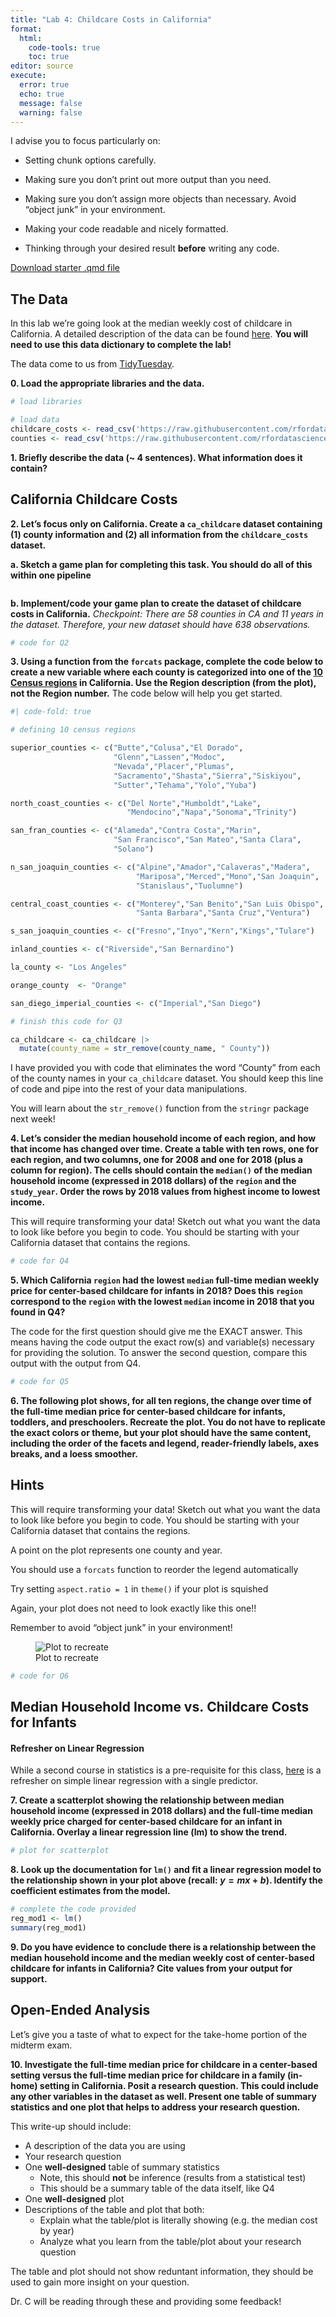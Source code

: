 ```yaml
---
title: "Lab 4: Childcare Costs in California"
format: 
  html:
    code-tools: true
    toc: true
editor: source
execute: 
  error: true
  echo: true
  message: false
  warning: false
---
```


::: {.callout-tip collapse="true"}
I advise you to focus particularly on:

-   Setting chunk options carefully.

-   Making sure you don't print out more output than you need.

-   Making sure you don't assign more objects than necessary. Avoid "object junk" in your environment.

-   Making your code readable and nicely formatted.

-   Thinking through your desired result **before** writing any code.
:::

[Download starter .qmd file](../../student-versions/labs/lab4-childcare.qmd)

## The Data

In this lab we're going look at the median weekly cost of childcare in California. A detailed description of the data can be found [here](https://github.com/rfordatascience/tidytuesday/blob/master/data/2023/2023-05-09/readme.md). **You will need to use this data dictionary to complete the lab!**

The data come to us from [TidyTuesday](https://github.com/rfordatascience/tidytuesday).

**0. Load the appropriate libraries and the data.**

```r
# load libraries
```

```r
# load data
childcare_costs <- read_csv('https://raw.githubusercontent.com/rfordatascience/tidytuesday/master/data/2023/2023-05-09/childcare_costs.csv')
counties <- read_csv('https://raw.githubusercontent.com/rfordatascience/tidytuesday/master/data/2023/2023-05-09/counties.csv')
```

**1. Briefly describe the data (~ 4 sentences). What information does it contain?**




## California Childcare Costs

**2. Let's focus only on California. Create a `ca_childcare` dataset containing (1) county information and (2) all information from the `childcare_costs` dataset.**

**a. Sketch a game plan for completing this task. You should do all of this within one pipeline**

![]()

**b. Implement/code your game plan to create the dataset of childcare costs in California.** *Checkpoint: There are 58 counties in CA and 11 years in the dataset. Therefore, your new dataset should have 638 observations.*

```r
# code for Q2
```

**3. Using a function from the `forcats` package, complete the code below to create a new variable where each county is categorized into one of the [10 Census regions](https://census.ca.gov/regions/) in California. Use the Region description (from the plot), not the Region number.** The code below will help you get started.

```r
#| code-fold: true

# defining 10 census regions

superior_counties <- c("Butte","Colusa","El Dorado",
                       "Glenn","Lassen","Modoc",
                       "Nevada","Placer","Plumas",
                       "Sacramento","Shasta","Sierra","Siskiyou",
                       "Sutter","Tehama","Yolo","Yuba")

north_coast_counties <- c("Del Norte","Humboldt","Lake",
                          "Mendocino","Napa","Sonoma","Trinity")

san_fran_counties <- c("Alameda","Contra Costa","Marin",
                       "San Francisco","San Mateo","Santa Clara",
                       "Solano")

n_san_joaquin_counties <- c("Alpine","Amador","Calaveras","Madera",
                            "Mariposa","Merced","Mono","San Joaquin",
                            "Stanislaus","Tuolumne")

central_coast_counties <- c("Monterey","San Benito","San Luis Obispo",
                            "Santa Barbara","Santa Cruz","Ventura")

s_san_joaquin_counties <- c("Fresno","Inyo","Kern","Kings","Tulare")

inland_counties <- c("Riverside","San Bernardino")

la_county <- "Los Angeles"

orange_county  <- "Orange"

san_diego_imperial_counties <- c("Imperial","San Diego")
```

```r
# finish this code for Q3

ca_childcare <- ca_childcare |> 
  mutate(county_name = str_remove(county_name, " County"))

```

::: callout-tip

I have provided you with code that eliminates the word "County" from each of the county names in your `ca_childcare` dataset. You should keep this line of code and pipe into the rest of your data manipulations.

You will learn about the `str_remove()` function from the `stringr` package next week!

:::


**4. Let's consider the median household income of each region, and how that income has changed over time. Create a table with ten rows, one for each region, and two columns, one for 2008 and one for 2018 (plus a column for region). The cells should contain the `median()` of the median household income (expressed in 2018 dollars) of the `region` and the `study_year`. Order the rows by 2018 values from highest income to lowest income.**

::: callout-tip

This will require transforming your data! Sketch out what you want the data to look like before you begin to code. You should be starting with your California dataset that contains the regions.

:::

```r
# code for Q4
```


**5. Which California `region` had the lowest `median` full-time median weekly price for center-based childcare for infants in 2018? Does this `region` correspond to the `region` with the lowest `median` income in 2018 that you found in Q4?**

::: callout-warning

The code for the first question should give me the EXACT answer. This means having the code output the exact row(s) and variable(s) necessary for providing the solution. To answer the second question, compare this output with the output from Q4.

:::

```r
# code for Q5
```

**6. The following plot shows, for all ten regions, the change over time of the full-time median price for center-based childcare for infants, toddlers, and preschoolers. Recreate the plot. You do not have to replicate the exact colors or theme, but your plot should have the same content, including the order of the facets and legend, reader-friendly labels, axes breaks, and a loess smoother.**

:::callout-tip
# Hints
This will require transforming your data! Sketch out what you want the data to look like before you begin to code. You should be starting with your California dataset that contains the regions.

A point on the plot represents one county and year.

You should use a `forcats` function to reorder the legend automatically

Try setting `aspect.ratio = 1` in `theme()` if your plot is squished

Again, your plot does not need to look exactly like this one!!

Remember to avoid "object junk" in your environment!
:::

![Plot to recreate](https://github.com/zoerehnberg/STAT331-S23/blob/main/lab_assignments/lab4/LA4_recreate_plot.png?raw=true)

```r
# code for Q6
```

## Median Household Income vs. Childcare Costs for Infants

::: callout-tip

#### Refresher on Linear Regression

While a second course in statistics is a pre-requisite for this class, [here](https://moderndive.com/10-inference-for-regression.html) is a refresher on simple linear regression with a single predictor.

:::

**7. Create a scatterplot showing the relationship between median household income (expressed in 2018 dollars) and the full-time median weekly price charged for center-based childcare for an infant in California. Overlay a linear regression line (lm) to show the trend.**

```r
# plot for scatterplot
```

**8. Look up the documentation for `lm()` and fit a linear regression model to the relationship shown in your plot above (recall: $y = mx+b$). Identify the coefficient estimates from the model.**

```r
# complete the code provided
reg_mod1 <- lm()
summary(reg_mod1)
```

**9. Do you have evidence to conclude there is a relationship between the median household income and the median weekly cost of center-based childcare for infants in California? Cite values from your output for support.**


## Open-Ended Analysis

Let's give you a taste of what to expect for the take-home portion of the midterm exam.

**10. Investigate the full-time median price for childcare in a center-based setting versus the full-time median price for childcare in a family (in-home) setting in California. Posit a research question. This could include any other variables in the dataset as well. Present one table of summary statistics and one plot that helps to address your research question.**

This write-up should include:

  - A description of the data you are using
  - Your research question
  - One **well-designed** table of summary statistics
      - Note, this should **not** be inference (results from a statistical test)
      - This should be a summary table of the data itself, like Q4 
  - One **well-designed** plot
  - Descriptions of the table and plot that both:
      - Explain what the table/plot is literally showing (e.g. the median cost by year)
      - Analyze what you learn from the table/plot about your research question
      
The table and plot should not show reduntant information, they should be used to 
gain more insight on your question.


Dr. C will be reading through these and providing some feedback!
